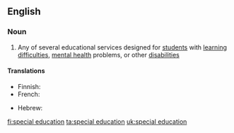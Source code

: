 ==English==

===Noun===
{{wikipedia}}
{{en-noun|head=[[special]] [[education]]|-}}

# Any of several educational services designed for [[student]]s with [[learning difficulty|learning difficulties]], [[mental health]] problems, or other [[disability|disabilities]]

====Translations====
{{trans-top|Educational services designed for students with learning difficulties}}
* Finnish: {{t|fi|erityisopetus}}
* French: {{t+|fr|transition}}
{{trans-mid}}
* Hebrew: {{t|he|חינוך מיוחד|m|tr=khinúkh m'yukhád}}
{{trans-bottom}}

[[fi:special education]]
[[ta:special education]]
[[uk:special education]]